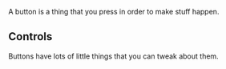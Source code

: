 
<Meta of={ButtonStories} />

<Title>Button</Title>

A button is a thing that you press in order to make stuff happen.

<Primary />

## Controls

Buttons have lots of little things that you can tweak about them.

<Controls />
